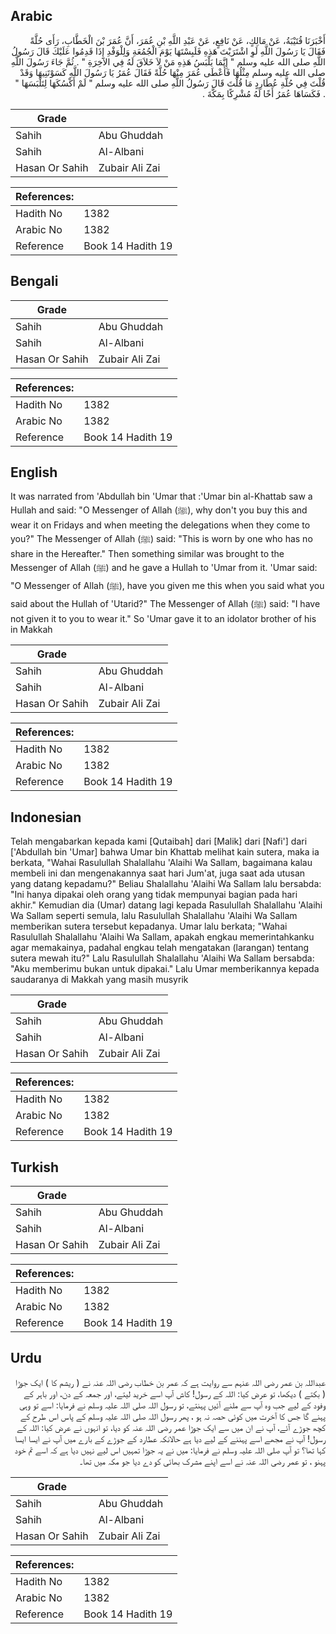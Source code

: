 ## Arabic


<div dir="rtl" lang="ar" style={{fontSize:'larger',backgroundColor:'#f8f9fa',padding:20}}>
أَخْبَرَنَا قُتَيْبَةُ، عَنْ مَالِكٍ، عَنْ نَافِعٍ، عَنْ عَبْدِ اللَّهِ بْنِ عُمَرَ، أَنَّ عُمَرَ بْنَ الْخَطَّابِ، رَأَى حُلَّةً فَقَالَ يَا رَسُولَ اللَّهِ لَوِ اشْتَرَيْتَ هَذِهِ فَلَبِسْتَهَا يَوْمَ الْجُمُعَةِ وَلِلْوَفْدِ إِذَا قَدِمُوا عَلَيْكَ قَالَ رَسُولُ اللَّهِ صلى الله عليه وسلم ‏"‏ إِنَّمَا يَلْبَسُ هَذِهِ مَنْ لاَ خَلاَقَ لَهُ فِي الآخِرَةِ ‏"‏ ‏.‏ ثُمَّ جَاءَ رَسُولَ اللَّهِ صلى الله عليه وسلم مِثْلُهَا فَأَعْطَى عُمَرَ مِنْهَا حُلَّةً فَقَالَ عُمَرُ يَا رَسُولَ اللَّهِ كَسَوْتَنِيهَا وَقَدْ قُلْتَ فِي حُلَّةِ عُطَارِدٍ مَا قُلْتَ قَالَ رَسُولُ اللَّهِ صلى الله عليه وسلم ‏"‏ لَمْ أَكْسُكَهَا لِتَلْبَسَهَا ‏"‏ ‏.‏ فَكَسَاهَا عُمَرُ أَخًا لَهُ مُشْرِكًا بِمَكَّةَ ‏.‏
</div>
<div style={{backgroundColor:'#f8f9fa',padding:20, marginBottom: 10}}><table> <thead> <tr> <th>Grade</th> <th></th> </tr> </thead> <tbody> <tr><td>Sahih</td><td>Abu Ghuddah</td></tr><tr><td>Sahih</td><td>Al-Albani</td></tr><tr><td>Hasan Or Sahih</td><td>Zubair Ali Zai</td></tr></tbody></table><table> <thead> <tr> <th>References:</th> <th></th> </tr> </thead> <tbody><tr><td>Hadith No</td><td>1382</td></tr><tr><td>Arabic No</td><td>1382</td></tr><tr><td>Reference</td><td>Book 14 Hadith 19</td></tr></tbody></table></div>

## Bengali


<div dir="ltr" lang="bn" style={{fontSize:'larger',backgroundColor:'#f8f9fa',padding:20}}>

</div>
<div style={{backgroundColor:'#f8f9fa',padding:20, marginBottom: 10}}><table> <thead> <tr> <th>Grade</th> <th></th> </tr> </thead> <tbody> <tr><td>Sahih</td><td>Abu Ghuddah</td></tr><tr><td>Sahih</td><td>Al-Albani</td></tr><tr><td>Hasan Or Sahih</td><td>Zubair Ali Zai</td></tr></tbody></table><table> <thead> <tr> <th>References:</th> <th></th> </tr> </thead> <tbody><tr><td>Hadith No</td><td>1382</td></tr><tr><td>Arabic No</td><td>1382</td></tr><tr><td>Reference</td><td>Book 14 Hadith 19</td></tr></tbody></table></div>

## English


<div dir="ltr" lang="en" style={{fontSize:'larger',backgroundColor:'#f8f9fa',padding:20}}>
It was narrated from 'Abdullah bin 'Umar that :'Umar bin al-Khattab saw a Hullah and said: "O Messenger of Allah (ﷺ), why don't you buy this and wear it on Fridays and when meeting the delegations when they come to you?" The Messenger of Allah (ﷺ) said: "This is worn by one who has no share in the Hereafter." Then something similar was brought to the Messenger of Allah (ﷺ) and he gave a Hullah to 'Umar from it. 'Umar said: "O Messenger of Allah (ﷺ), have you given me this when you said what you said about the Hullah of 'Utarid?" The Messenger of Allah (ﷺ) said: "I have not given it to you to wear it." So 'Umar gave it to an idolator brother of his in Makkah
</div>
<div style={{backgroundColor:'#f8f9fa',padding:20, marginBottom: 10}}><table> <thead> <tr> <th>Grade</th> <th></th> </tr> </thead> <tbody> <tr><td>Sahih</td><td>Abu Ghuddah</td></tr><tr><td>Sahih</td><td>Al-Albani</td></tr><tr><td>Hasan Or Sahih</td><td>Zubair Ali Zai</td></tr></tbody></table><table> <thead> <tr> <th>References:</th> <th></th> </tr> </thead> <tbody><tr><td>Hadith No</td><td>1382</td></tr><tr><td>Arabic No</td><td>1382</td></tr><tr><td>Reference</td><td>Book 14 Hadith 19</td></tr></tbody></table></div>

## Indonesian


<div dir="ltr" lang="id" style={{fontSize:'larger',backgroundColor:'#f8f9fa',padding:20}}>
Telah mengabarkan kepada kami [Qutaibah] dari [Malik] dari [Nafi'] dari ['Abdullah bin 'Umar] bahwa Umar bin Khattab melihat kain sutera, maka ia berkata, "Wahai Rasulullah Shalallahu 'Alaihi Wa Sallam, bagaimana kalau membeli ini dan mengenakannya saat hari Jum'at, juga saat ada utusan yang datang kepadamu?" Beliau Shalallahu 'Alaihi Wa Sallam lalu bersabda: "Ini hanya dipakai oleh orang yang tidak mempunyai bagian pada hari akhir." Kemudian dia (Umar) datang lagi kepada Rasulullah Shalallahu 'Alaihi Wa Sallam seperti semula, lalu Rasulullah Shalallahu 'Alaihi Wa Sallam memberikan sutera tersebut kepadanya. Umar lalu berkata; "Wahai Rasulullah Shalallahu 'Alaihi Wa Sallam, apakah engkau memerintahkanku agar memakainya, padahal engkau telah mengatakan (larangan) tentang sutera mewah itu?" Lalu Rasulullah Shalallahu 'Alaihi Wa Sallam bersabda: "Aku memberimu bukan untuk dipakai." Lalu Umar memberikannya kepada saudaranya di Makkah yang masih musyrik
</div>
<div style={{backgroundColor:'#f8f9fa',padding:20, marginBottom: 10}}><table> <thead> <tr> <th>Grade</th> <th></th> </tr> </thead> <tbody> <tr><td>Sahih</td><td>Abu Ghuddah</td></tr><tr><td>Sahih</td><td>Al-Albani</td></tr><tr><td>Hasan Or Sahih</td><td>Zubair Ali Zai</td></tr></tbody></table><table> <thead> <tr> <th>References:</th> <th></th> </tr> </thead> <tbody><tr><td>Hadith No</td><td>1382</td></tr><tr><td>Arabic No</td><td>1382</td></tr><tr><td>Reference</td><td>Book 14 Hadith 19</td></tr></tbody></table></div>

## Turkish


<div dir="ltr" lang="tr" style={{fontSize:'larger',backgroundColor:'#f8f9fa',padding:20}}>

</div>
<div style={{backgroundColor:'#f8f9fa',padding:20, marginBottom: 10}}><table> <thead> <tr> <th>Grade</th> <th></th> </tr> </thead> <tbody> <tr><td>Sahih</td><td>Abu Ghuddah</td></tr><tr><td>Sahih</td><td>Al-Albani</td></tr><tr><td>Hasan Or Sahih</td><td>Zubair Ali Zai</td></tr></tbody></table><table> <thead> <tr> <th>References:</th> <th></th> </tr> </thead> <tbody><tr><td>Hadith No</td><td>1382</td></tr><tr><td>Arabic No</td><td>1382</td></tr><tr><td>Reference</td><td>Book 14 Hadith 19</td></tr></tbody></table></div>

## Urdu


<div dir="rtl" lang="ur" style={{fontSize:'larger',backgroundColor:'#f8f9fa',padding:20}}>
عبداللہ بن عمر رضی اللہ عنہم سے روایت ہے کہ عمر بن خطاب رضی اللہ عنہ نے ( ریشم کا ) ایک جوڑا ( بکتے ) دیکھا، تو عرض کیا: اللہ کے رسول! کاش آپ اسے خرید لیتے، اور جمعہ کے دن، اور باہر کے وفود کے لیے جب وہ آپ سے ملنے آئیں پہنتے، تو رسول اللہ صلی اللہ علیہ وسلم نے فرمایا: اسے تو وہی پہنے گا جس کا آخرت میں کوئی حصہ نہ ہو ، پھر رسول اللہ صلی اللہ علیہ وسلم کے پاس اس طرح کے کچھ جوڑے آئے، آپ نے ان میں سے ایک جوڑا عمر رضی اللہ عنہ کو دیا، تو انہوں نے عرض کیا: اللہ کے رسول! آپ نے مجھے اسے پہننے کے لیے دیا ہے حالانکہ عطارد کے جوڑے کے بارے میں آپ نے ایسا ایسا کہا تھا؟ تو آپ صلی اللہ علیہ وسلم نے فرمایا: میں نے یہ جوڑا تمہیں اس لیے نہیں دیا ہے کہ اسے تم خود پہنو ، تو عمر رضی اللہ عنہ نے اسے اپنے مشرک بھائی کو دے دیا جو مکہ میں تھا۔
</div>
<div style={{backgroundColor:'#f8f9fa',padding:20, marginBottom: 10}}><table> <thead> <tr> <th>Grade</th> <th></th> </tr> </thead> <tbody> <tr><td>Sahih</td><td>Abu Ghuddah</td></tr><tr><td>Sahih</td><td>Al-Albani</td></tr><tr><td>Hasan Or Sahih</td><td>Zubair Ali Zai</td></tr></tbody></table><table> <thead> <tr> <th>References:</th> <th></th> </tr> </thead> <tbody><tr><td>Hadith No</td><td>1382</td></tr><tr><td>Arabic No</td><td>1382</td></tr><tr><td>Reference</td><td>Book 14 Hadith 19</td></tr></tbody></table></div>